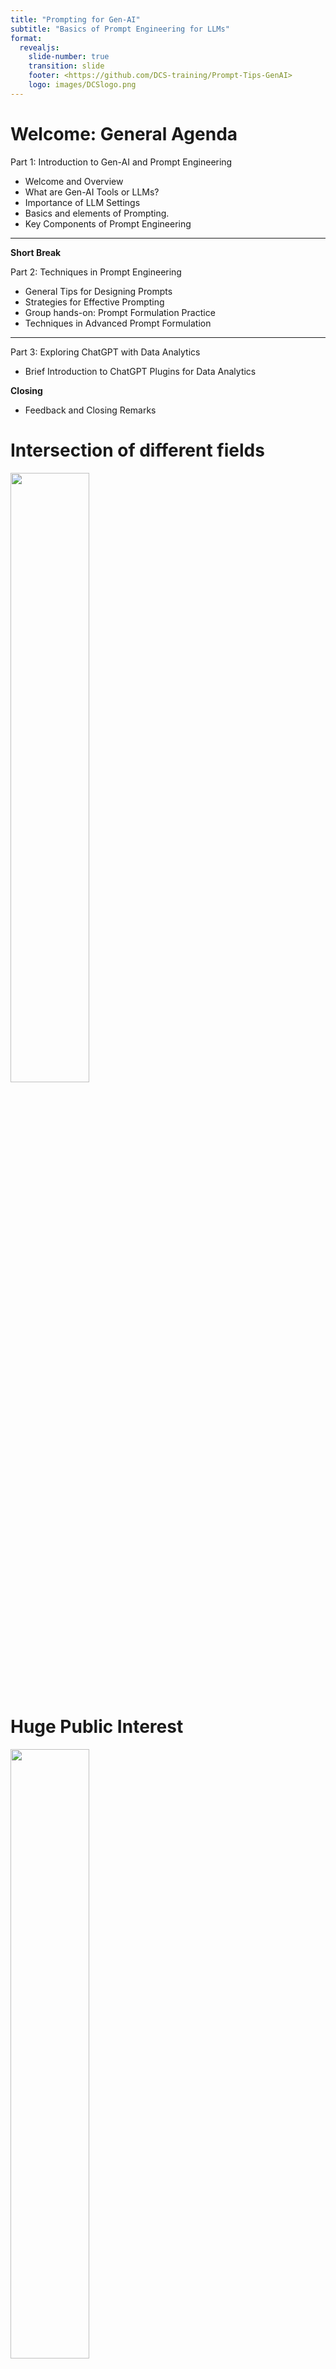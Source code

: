 ```yaml
---
title: "Prompting for Gen-AI"
subtitle: "Basics of Prompt Engineering for LLMs"
format: 
  revealjs:
    slide-number: true
    transition: slide
    footer: <https://github.com/DCS-training/Prompt-Tips-GenAI>
    logo: images/DCSlogo.png
---
```


# Welcome: General Agenda

Part 1: Introduction to Gen-AI and Prompt Engineering

-   Welcome and Overview
-   What are Gen-AI Tools or LLMs?
-   Importance of LLM Settings
-   Basics and elements of Prompting.
-   Key Components of Prompt Engineering

---

**Short Break**

Part 2: Techniques in Prompt Engineering

- General Tips for Designing Prompts
- Strategies for Effective Prompting
- Group hands-on: Prompt Formulation Practice
- Techniques in Advanced Prompt Formulation

---

Part 3: Exploring ChatGPT with Data Analytics

- Brief Introduction to ChatGPT Plugins for Data Analytics

**Closing**

- Feedback and Closing Remarks

# Intersection of different fields

![](images/GenAI_Venn.png){fig-align="center" width=50%}

# Huge Public Interest

![](images/GenAIstorm.png){fig-align="center" width=50%}

# What is the power behind it ?

![](images/GPT_Compower.png){fig-align="center" width=75%}

# Main advancement since 2017 ?

::: {layout-ncol=2}
![Transformers](images/Transformers_Time.png){fig-align="center" width=50%}

![Architecture](images/EncoDecod_Arch.png){fig-align="center" width=50%}
:::

# Modern LLMs traces

![](images/LLMtrees.png){fig-align="center" width=50%}
Image Credit: [Different development paths of LLMs](https://www.interconnects.ai/p/llm-development-paths)

# Based vs Fine Tuned LLM 

![](images/DeepL_LLMtypes.png){fig-align="center" width=50%}

# About Prompt Engineering

- This is mainly about writing efficient prompts by considering it as an iterative process in general. 

- "Prompt engineering is a relatively new discipline for developing and optimizing prompts to efficiently use language models (LMs) for a wide variety of applications and research topics."

- It allows us to better understand the capabilities and limitations of large language models (LLMs)

- Researchers generally use prompt engineering to improve the capacity of the considered LLMs on a wide range of tasks including (but not limited) to question answering and arithmetic reasoning.

# Iterating is the key!

![](images/DeepL_IterPrompt.png){fig-align="center" width=50%}

# Importance of LLM settings 

* When designing and writing prompts, we typically interact with the LLM via an API or more friendly interfaceas such as ChatGPT etc.

* It is crucial to know configured model parameters and how they work in general!
  
**What about these main parameters ?**

---

# LLM Model Parameters

- *Temperature*
  - **Low:** Produces deterministic, factual outputs. Ideal for fact-based Q&A type tasks .
  - **High:** Encourages creative, diverse responses. Useful for creative tasks like creating poetry or story.

- *Top P (Nucleus Sampling)*
  - **Low:** Yields exact, confident answers. Best for factual responses.
  - **High:** Offers diverse outputs, considering less likely words. Great for varied responses.

---

- *Max Length*
  - Controls output token count. Helps avoid overly long or irrelevant responses, managing cost.

- *Stop Sequences*
  - Strings that terminate token generation. Used to limit response length and structure.

- *Frequency Penalty*: Penalizes repeated tokens based on frequency. Reduces word repetition in responses.

- *Presence Penalty*: Penalizes all repeated tokens equally. Prevents phrase repetition. Adjust for creativity or focus.
  
---

::: {.callout-note}
The general recommendation is to alter **temperature** or **Top P** but **not both**.
:::
  
::: {.callout-note}
Similar to temperature and Top P, the general recommendation is to alter the **frequency** or **presence** penalty but **not both**
:::

::: {.callout-warning}
Keep in mind that your results may vary depending on the which LLM or which version of LLM you use.
:::

# Basic Template 

"You can achieve a lot with simple prompts, but the quality of results depends on how much information you provide it and how well-crafted the prompt is."

- **Prompt**: What we want from LLM in general

- **Output**: What we get from the LLM 

::: {.callout-note}
A prompt can contain information like the instruction or question you are passing to the model and include other details such as context, inputs, or examples
:::

::: {.callout-tip}
It is possible to use such elements when they are necessary to guide the LLM more effectively, for the purpose of output improvement!
:::

# Elements of a Prompt

Any prompt can include the following elements;

- **Instruction**: a specific task or instruction you want the model to perform

- **Context**: external information or additional context that can steer the model to better responses

- **Input Data**: the input or question that we are interested to find a response for

- **Output Indicator** the type or format of the output.

::: {.callout-warning}
No need all the four elements for a prompt and the format depends on the task at hand.
:::

# Some Examples 

- Text Summarization

- Information Extraction

- Question Answering

- Text Classification

- Conversation

- Code Generation

- Reasoning

::: {.callout-note}
Prompt: Classify the text into neutral, negative or positive. 

Text: I think the food was okay. 
Sentiment: 
:::

# OpenAI suggested strategies

- Write clear instructions

- Provide reference text

- Split complex tasks into simpler subtasks

- Give the model time to "think"

- Use external tools

- Test changes systematically

::: {.callout-note}
For each strategy we can see various given tactics 
:::

# Write clear instructions

- [Include details in your query to get more relevant answers](https://platform.openai.com/docs/guides/prompt-engineering/tactic-include-details-in-your-query-to-get-more-relevant-answers)
 * This is like feeding LLM with important details or context

- [Ask the model to adopt a persona](https://platform.openai.com/docs/guides/prompt-engineering/tactic-ask-the-model-to-adopt-a-persona)
  * You act as a workshop tutor!

- [Use delimiters to clearly indicate distinct parts of the input](https://platform.openai.com/docs/guides/prompt-engineering/tactic-use-delimiters-to-clearly-indicate-distinct-parts-of-the-input)
  * specify the related content explicitly, ie. <article> insert first article here </article>

- [Specify the steps required to complete a task](https://platform.openai.com/docs/guides/prompt-engineering/tactic-specify-the-steps-required-to-complete-a-task)
  * Spliting the task into smaller parts  

- [Provide examples](https://platform.openai.com/docs/guides/prompt-engineering/tactic-provide-examples)

- [Specify the desired length of the output](https://platform.openai.com/docs/guides/prompt-engineering/tactic-specify-the-desired-length-of-the-output)

# Provide reference text

- [Instruct the model to answer using a reference text](https://platform.openai.com/docs/guides/prompt-engineering/tactic-instruct-the-model-to-answer-using-a-reference-text)
  * Adding extra information

- [Instruct the model to answer with citations from a reference text](https://platform.openai.com/docs/guides/prompt-engineering/tactic-instruct-the-model-to-answer-with-citations-from-a-reference-text)
  * Adding external source

# Split complex tasks into simpler subtasks

- [Use intent classification to identify the most relevant instructions for a user query](https://platform.openai.com/docs/guides/prompt-engineering/tactic-use-intent-classification-to-identify-the-most-relevant-instructions-for-a-user-query)

- [For dialogue applications that require very long conversations, summarize or filter previous dialogue](https://platform.openai.com/docs/guides/prompt-engineering/tactic-for-dialogue-applications-that-require-very-long-conversations-summarize-or-filter-previous-dialogue)

- [Summarize long documents piecewise and construct a full summary recursively](https://platform.openai.com/docs/guides/prompt-engineering/tactic-summarize-long-documents-piecewise-and-construct-a-full-summary-recursively)

# Give models time to "think"

- [Instruct the model to work out its own solution before rushing to a conclusion](https://platform.openai.com/docs/guides/prompt-engineering/tactic-instruct-the-model-to-work-out-its-own-solution-before-rushing-to-a-conclusion)

- [Use inner monologue or a sequence of queries to hide the model's reasoning process](https://platform.openai.com/docs/guides/prompt-engineering/tactic-use-inner-monologue-or-a-sequence-of-queries-to-hide-the-model-s-reasoning-process)

- [Ask the model if it missed anything on previous passes](https://platform.openai.com/docs/guides/prompt-engineering/tactic-ask-the-model-if-it-missed-anything-on-previous-passes)

# Use external tools

- [Use embeddings-based search to implement efficient knowledge retrieval](https://platform.openai.com/docs/guides/prompt-engineering/tactic-use-embeddings-based-search-to-implement-efficient-knowledge-retrieval)
 * More technical, such as RAG method

- [Use code execution to perform more accurate calculations or call external APIs](https://platform.openai.com/docs/guides/prompt-engineering/tactic-use-code-execution-to-perform-more-accurate-calculations-or-call-external-apis)
 * Such as guiding LLM to do something with another tool!

- [Give the model access to specific functions](https://platform.openai.com/docs/guides/prompt-engineering/tactic-give-the-model-access-to-specific-functions)

# Test changes systematically

Evaluation procedures (or "evals") are useful for optimizing system designs

- [Evaluate model outputs with reference to gold-standard answers](https://platform.openai.com/docs/guides/prompt-engineering/tactic-evaluate-model-outputs-with-reference-to-gold-standard-answers)

::: {.callout-note}
More advanced prompting engineering techniques that allow us to achieve more complex tasks and improve reliability and performance of LLMs
:::

# Risks & Misuses

- [Adversarial Prompting](https://www.promptingguide.ai/risks/adversarial)

- [Factuality](https://www.promptingguide.ai/risks/factuality)

- [Biases](https://www.promptingguide.ai/risks/biases)

# Some Advanced Methods 

These are some techniques from the open book of [Prompt Engineering Guide](https://www.promptingguide.ai/)

Including but not limited to,

- Zero-Shot Prompting

- **Few-Shot Prompting**

- Chain-of-Thought Prompting

- Generated Knowledge Prompting

- PAL (Program-Aided Language Models)

- **[Retrieval Augmented Generation (RAG)](https://arxiv.org/abs/2312.10997)**

--- 

# Further Resources on Prompting 

- [OpenAI Cookbook](https://cookbook.openai.com/)

- [Prompting libraries & tools](https://cookbook.openai.com/articles/related_resources)


